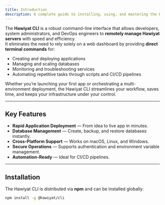 ```yaml
---
title: Introduction
description: A complete guide to installing, using, and mastering the Hawiyat Command-Line Interface (CLI) for application and database management.
---
```




The **Hawiyat CLI** is a robust command-line interface that allows developers, system administrators, and DevOps engineers to **remotely manage Hawiyat servers** with speed and efficiency.  
It eliminates the need to rely solely on a web dashboard by providing **direct terminal commands** for:

- Creating and deploying applications  
- Managing and scaling databases  
- Monitoring and troubleshooting services  
- Automating repetitive tasks through scripts and CI/CD pipelines

Whether you’re launching your first app or orchestrating a multi-environment deployment, the Hawiyat CLI streamlines your workflow, saves time, and keeps your infrastructure under your control.

---

## Key Features

-  **Rapid Application Deployment** — From idea to live app in minutes.
-  **Database Management** — Create, backup, and restore databases instantly.
-  **Cross-Platform Support** — Works on macOS, Linux, and Windows.
-  **Secure Operations** — Supports authentication and environment variable management.
-  **Automation-Ready** — Ideal for CI/CD pipelines.

---

## Installation

The Hawiyat CLI is distributed via **npm** and can be installed globally:

```bash
npm install -g @hawiyat/cli
